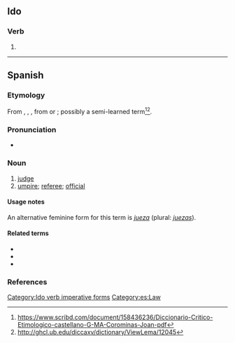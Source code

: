 ==Ido==

===Verb===
{{io-verb form}}

# {{io-form of|ju}}

[[Category:Ido verb imperative forms]]

----

==Spanish==

===Etymology===
From {{inh|es|osp|juez}}, {{m|osp|juiz}}, {{m|osp|judez}}, from {{der|es|la|iudex|iūdex, jūdex}} or {{m|la|iudicem|iūdicem, jūdicem}}; possibly a semi-learned term<ref>https://www.scribd.com/document/158436236/Diccionario-Critico-Etimologico-castellano-G-MA-Corominas-Joan-pdf</ref><ref>http://ghcl.ub.edu/diccaxv/dictionary/ViewLema/12045</ref>.

===Pronunciation===
* {{es-IPA}}

===Noun===
{{es-noun|mf|jueces}}

# [[judge]]
# [[umpire]]; [[referee]]; [[official]]

====Usage notes====
An alternative feminine form for this term is ''[[jueza]]'' (plural: ''[[juezas]]'').

====Related terms====
* {{l|es|juicio}}
* {{l|es|juzgado}}
* {{l|es|juzgar}}

===References===
<references/>

[[Category:es:Law]]